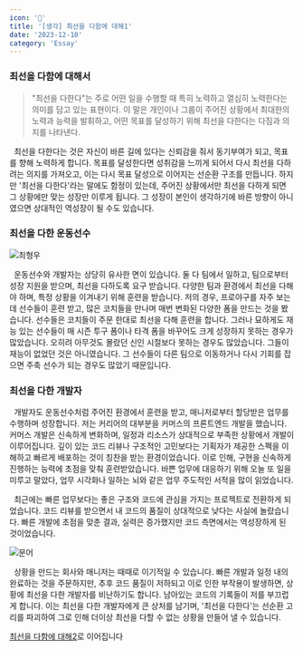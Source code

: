 ```yaml
---
icon: '💪'
title: '[생각] 최선을 다함에 대해1'
date: '2023-12-10'
category: 'Essay'
---
```


### 최선을 다함에 대해서

> "최선을 다한다"는 주로 어떤 일을 수행할 때 특히 노력하고 열심히 노력한다는 의미를 담고 있는 표현이다. 이 말은 개인이나 그룹이 주어진 상황에서 최대한의 노력과 능력을 발휘하고, 어떤 목표를 달성하기 위해 최선을 다한다는 다짐과 의지를 나타낸다.

&nbsp; 최선을 다한다는 것은 자신이 바른 길에 있다는 신뢰감을 줘서 동기부여가 되고, 목표를 향해 노력하게 합니다. 목표를 달성한다면 성취감을 느끼게 되어서 다시 최선을 다하려는 의지를 가져오고, 이는 다시 목표 달성으로 이어지는 선순환 구조를 만듭니다. 하지만 '최선을 다한다'라는 말에도 함정이 있는데, 주어진 상황에서만 최선을 다하게 되면 그 상황에만 맞는 성장만 이루게 됩니다. 그 성장이 본인이 생각하기에 바른 방향이 아니였으면 상대적인 역성장이 될 수도 있습니다.

### 최선을 다한 운동선수

![최형우](./images/hyungwoo.jpg)

&nbsp; 운동선수와 개발자는 상당히 유사한 면이 있습니다. 둘 다 팀에서 일하고, 팀으로부터 성장 지원을 받으며, 최선을 다하도록 요구 받습니다. 다양한 팀과 환경에서 최선을 다해야 하며, 특정 상황을 이겨내기 위해 훈련을 받습니다. 저의 경우, 프로야구를 자주 보는데 선수들이 훈련 받고, 많은 코치들을 만나며 매번 변화된 다양한 폼을 만드는 것을 봤습니다. 선수들은 코치들이 주문 한대로 최선을 다해 훈련을 합니다. 그러나 묘하게도 재능 있는 선수들이 매 시즌 투구 폼이나 타격 폼을 바꾸어도 크게 성장하지 못하는 경우가 많았습니다. 오히려 아무것도 몰랐던 신인 시절보다 못하는 경우도 많았습니다. 그들이 재능이 없었던 것은 아니였습니다. 그 선수들이 다른 팀으로 이동하거나 다시 기회를 잡으면 주축 선수가 되는 경우도 많았기 때문입니다.

### 최선을 다한 개발자

&nbsp; 개발자도 운동선수처럼 주어진 환경에서 훈련을 받고, 매니저로부터 할당받은 업무를 수행하며 성장합니다. 저는 커리어의 대부분을 커머스의 프론트엔드 개발을 했습니다. 커머스 개발은 신속하게 변화하며, 일정과 리소스가 상대적으로 부족한 상황에서 개발이 이루어집니다. 깊이 있는 코드 리뷰나 구조적인 고민보다는 기획자가 제공한 스펙을 이해하고 빠르게 배포하는 것이 칭찬을 받는 환경이었습니다. 이로 인해, 구현을 신속하게 진행하는 능력에 초점을 맞춰 훈련받았습니다. 바쁜 업무에 대응하기 위해 오늘 또 일을 미루고 말았다, 업무 시각화나 일하는 뇌와 같은 업무 주도적인 서적을 많이 읽었습니다.

&nbsp; 최근에는 빠른 업무보다는 좋은 구조와 코드에 관심을 가지는 프로젝트로 전환하게 되었습니다. 코드 리뷰를 받으면서 내 코드의 품질이 상대적으로 낮다는 사실에 놀랐습니다. 빠른 개발에 초점을 맞춘 결과, 실력은 증가했지만 코드 측면에서는 역성장하게 된 것이었습니다.

![문어](./images/octo.jpeg)

&nbsp; 상황을 만드는 회사와 매니저는 때때로 이기적일 수 있습니다. 빠른 개발과 일정 내의 완료하는 것을 주문하지만, 추후 코드 품질이 저하되고 이로 인한 부작용이 발생하면, 상황에 최선을 다한 개발자를 비난하기도 합니다. 남아있는 코드의 기록들이 저를 부끄럽게 합니다. 이는 최선을 다한 개발자에게 큰 상처를 남기며, '최선을 다한다'는 선순환 고리를 파괴하여 그로 인해 더이상 최선을 다할 수 없는 상황을 만들어 낼 수 있습니다.

[최선을 다함에 대해2](/do-my-best-2)로 이어집니다
